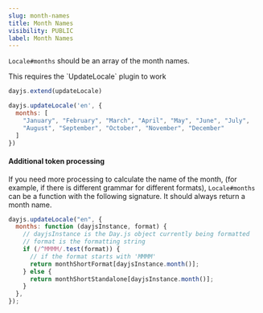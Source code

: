 ```yaml
---
slug: month-names
title: Month Names
visibility: PUBLIC
label: Month Names
---
```


`Locale#months` should be an array of the month names.

<Callout type="info">
This requires the `UpdateLocale` plugin to work
</Callout>

```js
dayjs.extend(updateLocale)

dayjs.updateLocale('en', {
  months: [
    "January", "February", "March", "April", "May", "June", "July",
    "August", "September", "October", "November", "December"
  ]
})
```

#### Additional token processing

If you need more processing to calculate the name of the month, (for example, if there is different grammar for different formats), `Locale#months` can be a function with the following signature. It should always return a month name.

```js
dayjs.updateLocale("en", {
  months: function (dayjsInstance, format) {
    // dayjsInstance is the Day.js object currently being formatted
    // format is the formatting string
    if (/^MMMM/.test(format)) {
      // if the format starts with 'MMMM'
      return monthShortFormat[dayjsInstance.month()];
    } else {
      return monthShortStandalone[dayjsInstance.month()];
    }
  },
});
```